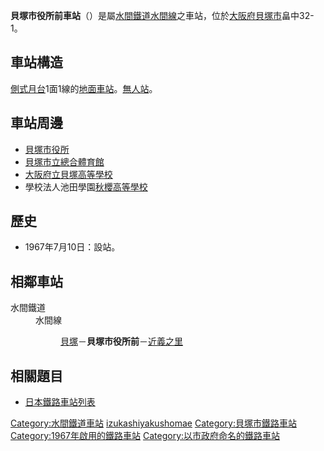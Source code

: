 {{NoteTA|1 = zh:貝塚市役所前車站; zh-cn:貝塚市役所前站; zh-tw:貝塚市役所前車站; zh-hk:貝塚市役所前站; }}
{{日本車站資訊
|公司色 = skyblue
|文字色 = black
|站名 = 貝塚市役所前站
|圖片 = Mizuma Railway Kaizuka Shiyakusyomae Station.jpg
|pxl = 240px
|圖片說明 = 月台南望
|日文原名 = 貝塚市役所前
|しやくしょまえ
|羅馬拼音 = Kaizuka shiyakusyomae
|所在地 = [[大阪府|大阪府]][[貝塚市|貝塚市]]畠中32-1
|座標 = {{coord|34|26|22.02|N|135|21|37.81|E|}}
|車站構造 = [[地面車站|地面車站]]
|月台配置 = 側式 1面1線
|啟用年月日 = 1967年（[[昭和|昭和]]42年）7月10日
|廢站年月日 =
|乘客人數 =
|上下車人次 = 198
|統計年度 = 2010年<ref>{{PDFlink|[http://www.pref.osaka.jp/attach/3355/00093411/tn2011n090.pdf 大阪府統計年鑑（平成23年）]}}</ref>
|轉車 =
|備註 = [[無人站|無人站]]
|adjacent = {{Adjacent stations|system=水間鐵道|line=水間線|left=貝塚|right=近義之里|note-left=0.8km|note-mid=距離[[貝塚站_(大阪府)|貝塚]]0.8km|note-right=0.4km}}
}}
'''貝塚市役所前車站'''（{{jpn|j=貝塚市役所前駅|hg=かいづかしやくしょまええき|rm=Kaizuka shiyakushomae eki|f=y}}）是屬[[水間鐵道|水間鐵道]][[水間線|水間線]]之車站，位於[[大阪府|大阪府]][[貝塚市|貝塚市]]畠中32-1。

==車站構造==
[[側式月台|側式月台]]1面1線的[[地面車站|地面車站]]。[[無人站|無人站]]。

==車站周邊==
*[[貝塚市役所|貝塚市役所]]
*[[貝塚市立總合體育館|貝塚市立總合體育館]]
*[[大阪府立貝塚高等學校|大阪府立貝塚高等學校]]
*學校法人池田學園[[秋櫻高等學校|秋櫻高等學校]]

==歷史==
*1967年7月10日：設站。

==相鄰車站==
;水間鐵道
:水間線
::[[貝塚站_(大阪府)|貝塚]]－'''貝塚市役所前'''－[[近義之里站|近義之里]]

==相關題目==
*[[日本鐵路車站列表|日本鐵路車站列表]]

{{水間線}}
{{Japan-rail-stub}}
{{DEFAULTSORT:Kaizuka shiyakushomae}}
[[Category:水間鐵道車站|Category:水間鐵道車站]]
[[Category:日本鐵路車站_Ka|izukashiyakushomae]]
[[Category:貝塚市鐵路車站|Category:貝塚市鐵路車站]]
[[Category:1967年啟用的鐵路車站|Category:1967年啟用的鐵路車站]]
[[Category:以市政府命名的鐵路車站|Category:以市政府命名的鐵路車站]]